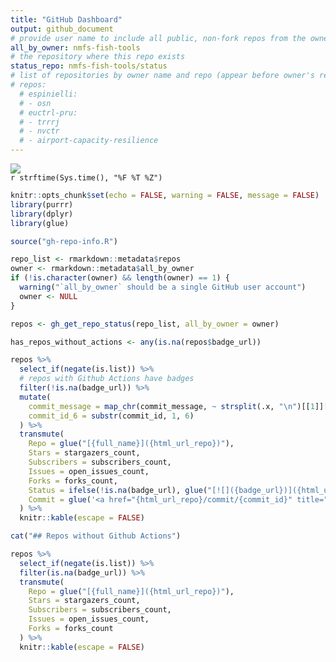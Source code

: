 ```yaml
---
title: "GitHub Dashboard"
output: github_document
# provide user name to include all public, non-fork repos from the owner
all_by_owner: nmfs-fish-tools
# the repository where this repo exists
status_repo: nmfs-fish-tools/status
# list of repositories by owner name and repo (appear before owner's repos)
# repos:
  # espinielli:
  # - osn
  # euctrl-pru:
  # - trrrj
  # - nvctr
  # - airport-capacity-resilience
---
```


![](https://github.com/`r rmarkdown::metadata$status_repo`/workflows/Render%20Status/badge.svg)  
`r strftime(Sys.time(), "%F %T %Z")`

```r
knitr::opts_chunk$set(echo = FALSE, warning = FALSE, message = FALSE)
library(purrr)
library(dplyr)
library(glue)
```

```r
source("gh-repo-info.R")

repo_list <- rmarkdown::metadata$repos
owner <- rmarkdown::metadata$all_by_owner
if (!is.character(owner) && length(owner) == 1) {
  warning("`all_by_owner` should be a single GitHub user account")
  owner <- NULL
}

repos <- gh_get_repo_status(repo_list, all_by_owner = owner)

has_repos_without_actions <- any(is.na(repos$badge_url))
```

```r
repos %>% 
  select_if(negate(is.list)) %>%
  # repos with Github Actions have badges
  filter(!is.na(badge_url)) %>%
  mutate(
    commit_message = map_chr(commit_message, ~ strsplit(.x, "\n")[[1]][1]),
    commit_id_6 = substr(commit_id, 1, 6)
  ) %>% 
  transmute(
    Repo = glue("[{full_name}]({html_url_repo})"),
    Stars = stargazers_count,
    Subscribers = subscribers_count,
    Issues = open_issues_count,
    Forks = forks_count,
    Status = ifelse(!is.na(badge_url), glue("[![]({badge_url})]({html_url_run})"), ""),
    Commit = glue('<a href="{html_url_repo}/commit/{commit_id}" title="{commit_message}">{commit_id_6}</a>')
  ) %>% 
  knitr::kable(escape = FALSE)
```

```r
cat("## Repos without Github Actions")

repos %>% 
  select_if(negate(is.list)) %>%
  filter(is.na(badge_url)) %>%
  transmute(
    Repo = glue("[{full_name}]({html_url_repo})"),
    Stars = stargazers_count,
    Subscribers = subscribers_count,
    Issues = open_issues_count,
    Forks = forks_count
  ) %>% 
  knitr::kable(escape = FALSE)
```

